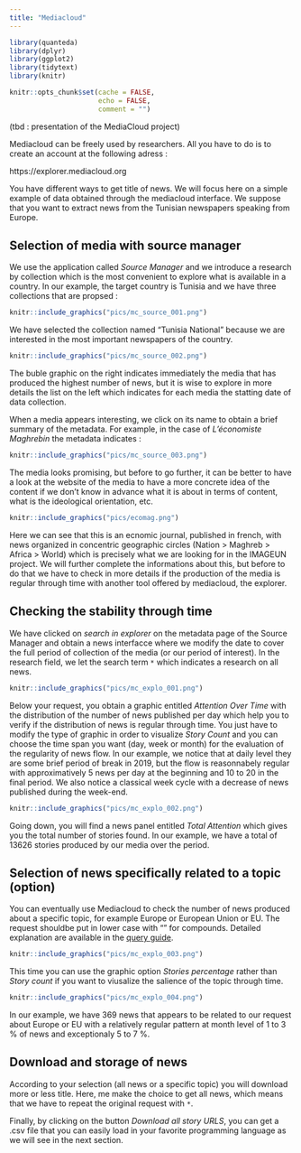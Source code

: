 ```yaml
---
title: "Mediacloud"
---
```



```r
library(quanteda)
library(dplyr)
library(ggplot2)
library(tidytext)
library(knitr)

knitr::opts_chunk$set(cache = FALSE,
                      echo = FALSE,
                      comment = "")


```



(tbd : presentation of the MediaCloud project)

Mediacloud can be freely used by researchers. All you have to do is to create an account at the following adress :

https://explorer.mediacloud.org


You have different ways to get title of news. We will focus here on a simple example of data obtained through the mediacloud interface. We suppose that you want to extract news from the Tunisian newspapers speaking from Europe.



## Selection of media with source manager

We use the application called *Source Manager* and we introduce a research by collection which is the most convenient to explore what is available in a country. In our example, the target country is Tunisia and we have three collections that are propsed : 

```r
knitr::include_graphics("pics/mc_source_001.png")
```

We have selected the collection named "Tunisia National" because we are interested in the most important newspapers of the country. 

```r
knitr::include_graphics("pics/mc_source_002.png")
```

The buble graphic on the right indicates immediately the media that has produced the highest number of news, but it is wise to explore in more details the list on the left which indicates for each media the statting date of data collection. 

When a media appears interesting, we click on its name to obtain a brief summary of the metadata. For example, in the case of *L'économiste Maghrebin* the metadata indicates :

```r
knitr::include_graphics("pics/mc_source_003.png")
```

The media looks promising,  but before to go further, it can be better to have a look at the website of the media to have a more concrete idea of the content if we don't know in advance what it is about in terms of content, what is the ideological orientation, etc. 


```r
knitr::include_graphics("pics/ecomag.png")
```

Here we can see that this is an ecnomic journal, published in french, with news organized in concentric geographic circles (Nation > Maghreb > Africa > World) which is precisely what we are looking for in the IMAGEUN project. We will further complete the informations about this, but before to do that we have to check in more details if the production of the media is regular through time with another tool offered by mediacloud, the explorer.

## Checking the stability through time

We have clicked on *search in explorer* on the metadata page of the Source Manager and obtain a news interfacce where we modify the date to cover the full period of collection of the media (or our period of interest). In the research field, we let the search term `*` which indicates a research on all news.

```r
knitr::include_graphics("pics/mc_explo_001.png")
```


Below your request, you obtain a graphic entitled *Attention Over Time* with the distribution of the number of news published per day which help you to verify if the distribution of news is regular through time. You just have to modify the type of graphic in order to visualize *Story Count* and you can choose the time span you want (day, week or month) for the evaluation of the regularity of news flow. In our example, we notice that at daily level they are some brief period of break in 2019, but the flow is reasonnabely regular with approximatively 5 news per day at the beginning and 10 to 20 in the final period. We also notice a classical week cycle with a decrease of news published during the week-end. 

```r
knitr::include_graphics("pics/mc_explo_002.png")
```

Going down, you will find a news panel entitled *Total Attention* which gives you the total number of stories found. In our example, we have a total of 13626 stories produced by our media over the period.




## Selection of news specifically related to a topic (option)

You can eventually use Mediacloud to check the number of news produced about a specific topic, for example Europe or European Union or EU. The request shouldbe put in lower case with "" for compounds. Detailed explanation are available in the [query guide](https://mediacloud.org/support/query-guide).

```r
knitr::include_graphics("pics/mc_explo_003.png")
```
This time you can use the graphic option *Stories percentage* rather than *Story count* if you want to viusalize the salience of the topic through time.

```r
knitr::include_graphics("pics/mc_explo_004.png")
```

In our example, we have 369 news that appears to be related to our request about Europe or EU with a relatively regular pattern at month level of 1 to 3 \% of news and exceptionaly 5 to 7 \%.

## Download and storage of news

According to your selection (all news or a specific topic) you will download more or less title. Here, me make the choice to get all news, which means that we have to repeat the original request with `*`.

Finally, by clicking on the button *Download all story URLS*, you can get a .csv file that you can easily load in your favorite programming language as we will see in the next section.


